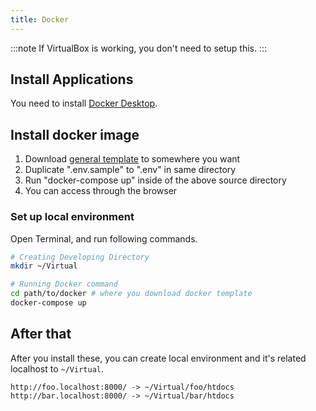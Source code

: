```yaml
---
title: Docker
---
```


:::note
If VirtualBox is working, you don't need to setup this.
:::

## Install Applications

You need to install [Docker Desktop](https://www.docker.com/products/docker-desktop).


## Install docker image

1. Download [general template](https://github.com/sushat4692/docker-lamp) to somewhere you want
2. Duplicate ".env.sample" to ".env" in same directory
3. Run "docker-compose up" inside of the above source directory
4. You can access through the browser


### Set up local environment

Open Terminal, and run following commands.

```bash
# Creating Developing Directory
mkdir ~/Virtual

# Running Docker command
cd path/to/docker # where you download docker template
docker-compose up
```


## After that

After you install these, you can create local environment and it's related localhost to `~/Virtual`.

```
http://foo.localhost:8000/ -> ~/Virtual/foo/htdocs
http://bar.localhost:8000/ -> ~/Virtual/bar/htdocs
```